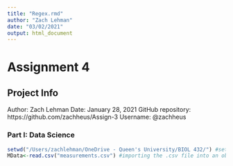 ```yaml
---
title: "Regex.rmd"
author: "Zach Lehman"
date: "03/02/2021"
output: html_document
---
```


# Assignment 4

## Project Info
Author: Zach Lehman
Date: January 28, 2021
GitHub repository: https://github.com/zachheus/Assign-3
Username: @zachheus

### Part I: Data Science

```r
setwd("/Users/zachlehman/OneDrive - Queen's University/BIOL 432/") #setting my working directory to make pulling the .csv file easier
MData<-read.csv("measurements.csv") #importing the .csv file into an object called MData
```










